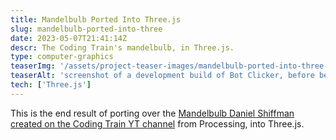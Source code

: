 ```yaml
---
title: Mandelbulb Ported Into Three.js
slug: mandelbulb-ported-into-three
date: 2023-05-07T21:41:14Z
descr: The Coding Train's mandelbulb, in Three.js.
type: computer-graphics
teaserImg: '/assets/project-teaser-images/mandelbulb-ported-into-three-v1-1.png'
teaserAlt: 'screenshot of a development build of Bot Clicker, before being officially released to the public.'
tech: ['Three.js']
---
```


This is the end result of porting over the [Mandelbulb Daniel Shiffman created on the Coding Train YT channel](https://www.youtube.com/watch?v=NJCiUVGiNyA) from Processing, into Three.js.
